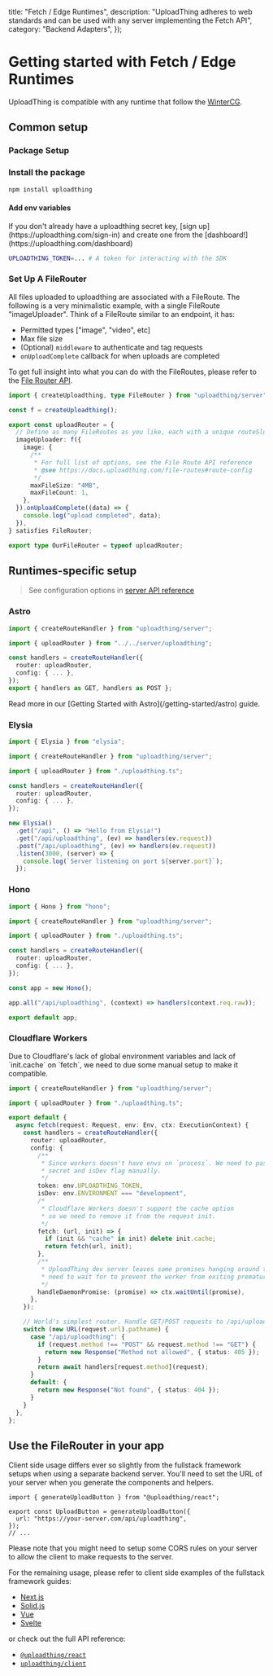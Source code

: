
  title: "Fetch / Edge Runtimes",
  description:
    "UploadThing adheres to web standards and can be used with any server implementing the Fetch API",
  category: "Backend Adapters",
});

# Getting started with Fetch / Edge Runtimes

UploadThing is compatible with any runtime that follow the
[WinterCG](https://wintercg.org/).

## Common setup

### Package Setup

### Install the package

```sh npm2yarn
npm install uploadthing
```

#### Add env variables

<Note>
  If you don't already have a uploadthing secret key, [sign
  up](https://uploadthing.com/sign-in) and create one from the
  [dashboard!](https://uploadthing.com/dashboard)
</Note>

```bash
UPLOADTHING_TOKEN=... # A token for interacting with the SDK
```

### Set Up A FileRouter

All files uploaded to uploadthing are associated with a FileRoute. The following
is a very minimalistic example, with a single FileRoute "imageUploader". Think
of a FileRoute similar to an endpoint, it has:

- Permitted types ["image", "video", etc]
- Max file size
- (Optional) `middleware` to authenticate and tag requests
- `onUploadComplete` callback for when uploads are completed

To get full insight into what you can do with the FileRoutes, please refer to
the [File Router API](/file-routes).

```ts
import { createUploadthing, type FileRouter } from "uploadthing/server";

const f = createUploadthing();

export const uploadRouter = {
  // Define as many FileRoutes as you like, each with a unique routeSlug
  imageUploader: f({
    image: {
      /**
       * For full list of options, see the File Route API reference
       * @see https://docs.uploadthing.com/file-routes#route-config
       */
      maxFileSize: "4MB",
      maxFileCount: 1,
    },
  }).onUploadComplete((data) => {
    console.log("upload completed", data);
  }),
} satisfies FileRouter;

export type OurFileRouter = typeof uploadRouter;
```

## Runtimes-specific setup

> See configuration options in
> [server API reference](/api-reference/server#create-route-handler)

### Astro

```ts
import { createRouteHandler } from "uploadthing/server";

import { uploadRouter } from "../../server/uploadthing";

const handlers = createRouteHandler({
  router: uploadRouter,
  config: { ... },
});
export { handlers as GET, handlers as POST };
```

<Note>
  Read more in our [Getting Started with Astro](/getting-started/astro) guide.
</Note>

### Elysia

```ts
import { Elysia } from "elysia";

import { createRouteHandler } from "uploadthing/server";

import { uploadRouter } from "./uploadthing.ts";

const handlers = createRouteHandler({
  router: uploadRouter,
  config: { ... },
});

new Elysia()
  .get("/api", () => "Hello from Elysia!")
  .get("/api/uploadthing", (ev) => handlers(ev.request))
  .post("/api/uploadthing", (ev) => handlers(ev.request))
  .listen(3000, (server) => {
    console.log(`Server listening on port ${server.port}`);
  });
```

### Hono

```ts
import { Hono } from "hono";

import { createRouteHandler } from "uploadthing/server";

import { uploadRouter } from "./uploadthing.ts";

const handlers = createRouteHandler({
  router: uploadRouter,
  config: { ... },
});

const app = new Hono();

app.all("/api/uploadthing", (context) => handlers(context.req.raw));

export default app;
```

### Cloudflare Workers

<Note>
  Due to Cloudflare's lack of global environment variables and lack of
  `init.cache` on `fetch`, we need to due some manual setup to make it
  compatible.
</Note>

```ts
import { createRouteHandler } from "uploadthing/server";

import { uploadRouter } from "./uploadthing.ts";

export default {
  async fetch(request: Request, env: Env, ctx: ExecutionContext) {
    const handlers = createRouteHandler({
      router: uploadRouter,
      config: {
        /**
         * Since workers doesn't have envs on `process`. We need to pass
         * secret and isDev flag manually.
         */
        token: env.UPLOADTHING_TOKEN,
        isDev: env.ENVIRONMENT === "development",
        /*
         * Cloudflare Workers doesn't support the cache option
         * so we need to remove it from the request init.
         */
        fetch: (url, init) => {
          if (init && "cache" in init) delete init.cache;
          return fetch(url, init);
        },
        /**
         * UploadThing dev server leaves some promises hanging around that we
         * need to wait for to prevent the worker from exiting prematurely.
         */
        handleDaemonPromise: (promise) => ctx.waitUntil(promise),
      },
    });

    // World's simplest router. Handle GET/POST requests to /api/uploadthing
    switch (new URL(request.url).pathname) {
      case "/api/uploadthing": {
        if (request.method !== "POST" && request.method !== "GET") {
          return new Response("Method not allowed", { status: 405 });
        }
        return await handlers[request.method](request);
      }
      default: {
        return new Response("Not found", { status: 404 });
      }
    }
  },
};
```

## Use the FileRouter in your app

Client side usage differs ever so slightly from the fullstack framework setups
when using a separate backend server. You'll need to set the URL of your server
when you generate the components and helpers.

```tsx
import { generateUploadButton } from "@uploadthing/react";

export const UploadButton = generateUploadButton({
  url: "https://your-server.com/api/uploadthing",
});
// ...
```

<Note>
  Please note that you might need to setup some CORS rules on your server to
  allow the client to make requests to the server.
</Note>

For the remaining usage, please refer to client side examples of the fullstack
framework guides:

- [Next.js](/getting-started/appdir#create-the-upload-thing-components)
- [Solid.js](/getting-started/solid#creating-the-upload-thing-components)
- [Vue](https://github.com/pingdotgg/uploadthing/tree/main/examples/backend-adapters/client-vue)
- [Svelte](/getting-started/svelte#creating-the-upload-thing-helpers)

or check out the full API reference:

- [`@uploadthing/react`](/api-reference/react)
- [`uploadthing/client`](/api-reference/client)
